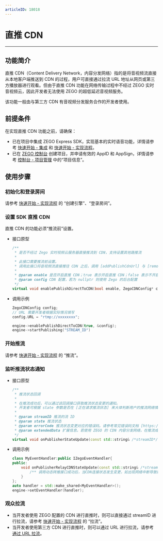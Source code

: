 ```yaml
---
articleID: 18018
---
```

# 直推 CDN

---

## 功能简介

直推 CDN（Content Delivery Network，内容分发网络）指的是将音视频流直接从本地客户端推送到 CDN 的过程，用户可直接通过拉流 URL 地址从网页或第三方播放器进行观看。但由于直推 CDN 功能在网络传输过程中不经过 ZEGO 实时音视频云，因此开发者无法使用 ZEGO 的超低延迟音视频服务。  
  
该功能一般由与第三方 CDN 有音视频分发服务合作的开发者使用。

## 前提条件

在实现直推 CDN 功能之前，请确保：

- 已在项目中集成 ZEGO Express SDK，实现基本的实时语音功能，详情请参考 [快速开始 - 集成](!ExpressAudioSDK-Integration/SDK_Integration) 和 [快速开始 - 实现流程](!ExpressAudioSDK-Integration/Solution_Implementation)。
- 已在 [ZEGO 控制台](https://console.zego.im) 创建项目，并申请有效的 AppID 和 AppSign，详情请参考 [控制台 - 项目管理](https://doc-zh.zego.im/article/12107) 中的“项目信息”。


## 使用步骤

### 初始化和登录房间

请参考 [快速开始 - 实现流程](17992#2_1) 的 “创建引擎”、“登录房间”。

### 设置 SDK 直推 CDN

直推 CDN 的功能必须“推流前”设置。

- 接口原型

    ```cpp
    /**
     * 是否不经过 Zego 实时视频云服务器直接推流到 CDN，支持设置其他路推流
     *
     * 此接口需要推流前设置。
     * 调用此接口将音视频流直接推往 CDN 之后，调用 [addPublishCdnUrl] 与 [removePublishCdnUrl] 动态转推至 CDN 不再生效，因为这两个接口是从 ZEGO 实时音视频云将音视频流转推或停止转推到 CDN，若直接音视频流直接推往 CDN 将无法通过 ZEGO 实时音视频云将音视频流再动态转推至 CDN。
     *
     * @param enable 是否开启直推 CDN；true 表示开启直推 CDN；false 表示不开启直推 CDN；默认为 false
     * @param config CDN 配置，若为 nullptr 则使用 Zego 的后台配置
     */
    virtual void enablePublishDirectToCDN(bool enable, ZegoCDNConfig* config);
    ```

- 调用示例

    ```cpp
    ZegoCDNConfig config;
    // URL 需要开发者根据实际情况填写
    config.URL = "rtmp://xxxxxxxx";

    engine->enablePublishDirectToCDN(true, &config);
    engine->startPublishing("STREAM_ID")
    ```

### 开始推流

请参考 [快速开始 - 实现流程](17992#2_3) 的 “推流”。

### 监听推流状态通知

- 接口原型

    ```cpp
    /**
     * 推流状态回调
     *
     * 在推流成功后，可以通过该回调接口获取推流状态变更的通知。
     * 开发者可根据 state 参数是否在 [正在请求推流状态] 来大体判断用户的推流网络情况。
     *
     * @param streamID 推流的流 ID
     * @param state 推流状态
     * @param errorCode 推流状态变更对应的错误码。请参考常见错误码文档 [https://doc-zh.zego.im/zh/4380.html]
     * @param extendedData 扩展信息。若使用 ZEGO 的 CDN 内容分发网络，在推流成功后，该参数的内容的键为 flv_url_list，rtmp_url_list，hls_url_list。这些对应 flv、rtmp、hls协议的拉流url。若是未使用 ZEGO 的 CDN，不需关注该参数。
     */
    virtual void onPublisherStateUpdate(const std::string& /*streamID*/, ZegoPublisherState /*state*/, int /*errorCode*/, const std::string& /*extendedData*/);
    ```

- 调用示例

    ```cpp
    class MyEventHandler:public IZegoEventHandler{
    public:  
        void onPublisherRelayCDNStateUpdate(const std::string& /*streamID*/, const std::vector<ZegoStreamRelayCDNInfo>& /*streamInfoList*/) {
            /** 调用动态转推接口成功后，当CDN连接状态发生变更，如出现网络中断导致转推异常等情况，SDK在重试转推的同时，会通过该回调通知 */
        }
    };
    auto handler = std::make_shared<MyEventHandler>();
    engine->setEventHandler(handler);
    ```

### 观众拉流

- 当开发者使用 ZEGO 配置的 CDN 进行直推时，则可以直接通过 streamID 进行拉流，请参考 [快速开始 - 实现流程](17992#2_4) 的 “拉流”。  
- 当开发者使用第三方 CDN 进行直推时，则可以通过 URL 进行拉流，请参考 [通过 URL 拉流](https://doc-zh.zego.im/article/17996)。
